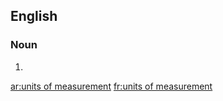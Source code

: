 ==English==

===Noun===
{{head|en|plural}}

# {{plural of|unit of measurement|lang=en|nocat=1}}

[[ar:units of measurement]]
[[fr:units of measurement]]